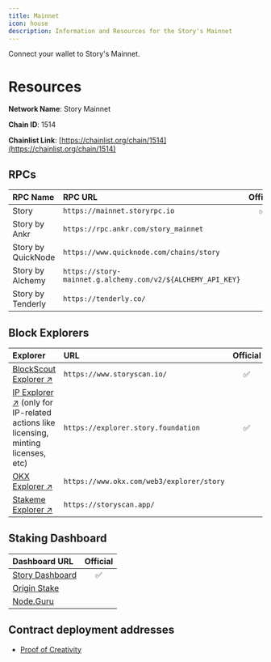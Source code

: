 ```yaml
---
title: Mainnet
icon: house
description: Information and Resources for the Story's Mainnet
---
```


<CardGroup cols={1}>
  <Card title="Connet to Mainnet" href="https://chainid.network/chain/1514/" icon="house">
    Connect your wallet to Story's Mainnet.
  </Card>
</CardGroup>

# Resources

**Network Name**: Story Mainnet

**Chain ID**: 1514

**Chainlist Link**: [https://chainlist.org/chain/1514](https://chainlist.org/chain/1514)

## RPCs

| RPC Name           | RPC URL                                                     | Official |
| :----------------- | :---------------------------------------------------------- | :------: |
| Story              | `https://mainnet.storyrpc.io`                               |    ✅    |
| Story by Ankr      | `https://rpc.ankr.com/story_mainnet`                        |          |
| Story by QuickNode | `https://www.quicknode.com/chains/story`                    |          |
| Story by Alchemy   | `https://story-mainnet.g.alchemy.com/v2/${ALCHEMY_API_KEY}` |          |
| Story by Tenderly  | `https://tenderly.co/`                                      |          |

## Block Explorers

| Explorer                                                                                                                | URL                                       | Official |
| :---------------------------------------------------------------------------------------------------------------------- | :---------------------------------------- | :------: |
| [BlockScout Explorer ↗️](https://www.storyscan.io/)                                                                     | `https://www.storyscan.io/`               |    ✅    |
| [IP Explorer ↗️](https://explorer.story.foundation) (only for IP-related actions like licensing, minting licenses, etc) | `https://explorer.story.foundation`       |    ✅    |
| [OKX Explorer ↗️](https://www.okx.com/web3/explorer/story)                                                              | `https://www.okx.com/web3/explorer/story` |          |
| [Stakeme Explorer ↗️](https://storyscan.app/)                                                                           | `https://storyscan.app/`                  |          |

## Staking Dashboard

| Dashboard URL                                        | Official |
| :--------------------------------------------------- | :------: |
| [Story Dashboard](https://staking.story.foundation/) |    ✅    |
| [Origin Stake](https://ipworld.io/)                  |          |
| [Node.Guru](https://story.explorers.guru/)           |          |

## Contract deployment addresses

- [Proof of Creativity](/developers/deployed-smart-contracts)


